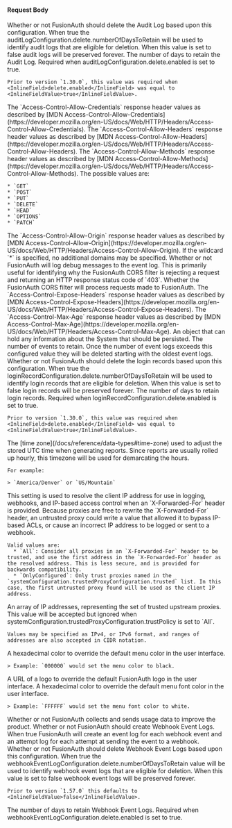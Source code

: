 
#### Request Body

<APIBlock>
  <APIField name="systemConfiguration.auditLogConfiguration.delete.enabled" type="Boolean" optional defaults="false">
    Whether or not FusionAuth should delete the Audit Log based upon this configuration. When <InlineFieldValue>true</InlineFieldValue> the <InlineField>auditLogConfiguration.delete.numberOfDaysToRetain</InlineField> will be used to identify audit logs that are eligible for deletion. When this value is set to <InlineFieldValue>false</InlineFieldValue> audit logs will be preserved forever.
  </APIField>
  <APIField name="systemConfiguration.auditLogConfiguration.delete.numberOfDaysToRetain" type="Integer" optional defaults="365">
    The number of days to retain the Audit Log. Required when <InlineField>auditLogConfiguration.delete.enabled</InlineField> is set to <InlineFieldValue>true</InlineFieldValue>.

    Prior to version `1.30.0`, this value was required when <InlineField>delete.enabled</InlineField> was equal to <InlineFieldValue>true</InlineFieldValue>.
  </APIField>
  <APIField name="systemConfiguration.corsConfiguration.allowCredentials" type="Boolean" optional defaults="false">
    The `Access-Control-Allow-Credentials` response header values as described by [MDN Access-Control-Allow-Credentials](https://developer.mozilla.org/en-US/docs/Web/HTTP/Headers/Access-Control-Allow-Credentials).
  </APIField>
  <APIField name="systemConfiguration.corsConfiguration.allowedHeaders" type="Array<String>" optional>
    The `Access-Control-Allow-Headers` response header values as described by [MDN Access-Control-Allow-Headers](https://developer.mozilla.org/en-US/docs/Web/HTTP/Headers/Access-Control-Allow-Headers).
  </APIField>
  <APIField name="systemConfiguration.corsConfiguration.allowedMethods" type="Array<String>" optional>
    The `Access-Control-Allow-Methods` response header values as described by [MDN Access-Control-Allow-Methods](https://developer.mozilla.org/en-US/docs/Web/HTTP/Headers/Access-Control-Allow-Methods). The possible values are:

    * `GET`
    * `POST`
    * `PUT`
    * `DELETE`
    * `HEAD`
    * `OPTIONS`
    * `PATCH`
  </APIField>
  <APIField name="systemConfiguration.corsConfiguration.allowedOrigins" type="Array<String>" optional>
    The `Access-Control-Allow-Origin` response header values as described by [MDN Access-Control-Allow-Origin](https://developer.mozilla.org/en-US/docs/Web/HTTP/Headers/Access-Control-Allow-Origin). If the wildcard `*` is specified, no additional domains may be specified.
  </APIField>
  <APIField name="systemConfiguration.corsConfiguration.debug" type="Boolean" optional defaults="false">
    Whether or not FusionAuth will log debug messages to the event log. This is primarily useful for identifying why the FusionAuth CORS filter is rejecting a request and returning an HTTP response status code of `403`.
  </APIField>
  <APIField name="systemConfiguration.corsConfiguration.enabled" type="Boolean" optional defaults="false">
    Whether the FusionAuth CORS filter will process requests made to FusionAuth.
  </APIField>
  <APIField name="systemConfiguration.corsConfiguration.exposedHeaders" type="Array<String>" optional>
    The `Access-Control-Expose-Headers` response header values as described by [MDN Access-Control-Expose-Headers](https://developer.mozilla.org/en-US/docs/Web/HTTP/Headers/Access-Control-Expose-Headers).
  </APIField>
  <APIField name="systemConfiguration.corsConfiguration.preflightMaxAgeInSeconds" type="Integer" optional>
    The `Access-Control-Max-Age` response header values as described by [MDN Access-Control-Max-Age](https://developer.mozilla.org/en-US/docs/Web/HTTP/Headers/Access-Control-Max-Age).
  </APIField>
  <APIField name="systemConfiguration.data" type="Object" optional>
    An object that can hold any information about the System that should be persisted.
  </APIField>
  <APIField name="systemConfiguration.eventLogConfiguration.numberToRetain" type="Integer" optional>
    The number of events to retain. Once the number of event logs exceeds this configured value they will be deleted starting with the oldest event logs.
  </APIField>
  <APIField name="systemConfiguration.loginRecordConfiguration.delete.enabled" type="Boolean" optional defaults="false">
    Whether or not FusionAuth should delete the login records based upon this configuration. When <InlineFieldValue>true</InlineFieldValue> the <InlineField>loginRecordConfiguration.delete.numberOfDaysToRetain</InlineField> will be used to identify login records that are eligible for deletion. When this value is set to <InlineFieldValue>false</InlineFieldValue> login records will be preserved forever.
  </APIField>
  <APIField name="systemConfiguration.loginRecordConfiguration.delete.numberOfDaysToRetain" type="Integer" optional defaults="365">
    The number of days to retain login records. Required when <InlineField>loginRecordConfiguration.delete.enabled</InlineField> is set to <InlineFieldValue>true</InlineFieldValue>.

    Prior to version `1.30.0`, this value was required when <InlineField>delete.enabled</InlineField> was equal to <InlineFieldValue>true</InlineFieldValue>.
  </APIField>
  <APIField name="systemConfiguration.reportTimezone" type="String" required>
    The [time zone](/docs/reference/data-types#time-zone) used to adjust the stored UTC time when generating reports. Since reports are usually rolled up hourly, this timezone will be used for demarcating the hours.

    For example:

    > `America/Denver` or `US/Mountain`
  </APIField>

  <APIField name="systemConfiguration.trustedProxyConfiguration.trustPolicy" type="String" defaults="All" since="1.49.0">
    This setting is used to resolve the client IP address for use in logging, webhooks, and IP-based access control when an `X-Forwarded-For` header is provided. Because proxies are free to rewrite the `X-Forwarded-For` header, an untrusted proxy could write a value that allowed it to bypass IP-based ACLs, or cause an incorrect IP address to be logged or sent to a webhook.

    Valid values are:
      * `All`: Consider all proxies in an `X-Forwarded-For` header to be trusted, and use the first address in the `X-Forwarded-For` header as the resolved address. This is less secure, and is provided for backwards compatibility.
      * `OnlyConfigured`: Only trust proxies named in the `systemConfiguration.trustedProxyConfiguration.trusted` list. In this case, the first untrusted proxy found will be used as the client IP address.
  </APIField>
  <APIField name="systemConfiguration.trustedProxyConfiguration.trusted" type="Array<String>" since="1.49.0">
    An array of IP addresses, representing the set of trusted upstream proxies. This value will be accepted but ignored when <InlineField>systemConfiguration.trustedProxyConfiguration.trustPolicy</InlineField> is set to `All`.

    Values may be specified as IPv4, or IPv6 format, and ranges of addresses are also accepted in CIDR notation.
  </APIField>

  <APIField name="systemConfiguration.uiConfiguration.headerColor" type="String" optional>
    A hexadecimal color to override the default menu color in the user interface.

    > Example: `000000` would set the menu color to black.
  </APIField>
  <APIField name="systemConfiguration.uiConfiguration.logoURL" type="String" optional>
    A URL of a logo to override the default FusionAuth logo in the user interface.
  </APIField>
  <APIField name="systemConfiguration.uiConfiguration.menuFontColor" type="String" optional>
    A hexadecimal color to override the default menu font color in the user interface.

    > Example: `FFFFFF` would set the menu font color to white.
  </APIField>
  <APIField name="systemConfiguration.usageDataConfiguration.enabled" type="Boolean" since="1.55.0">
    Whether or not FusionAuth collects and sends usage data to improve the product.
  </APIField>
  <APIField name="systemConfiguration.webhookEventLogConfiguration.enabled" type="Boolean" optional defaults="true" since="1.57.0">
    Whether or not FusionAuth should create Webhook Event Logs. When <InlineFieldValue>true</InlineFieldValue> FusionAuth will create an event log for each webhook event and an attempt log for each attempt at sending the event to a webhook.
  </APIField>
  <APIField name="systemConfiguration.webhookEventLogConfiguration.delete.enabled" type="Boolean" optional defaults="true" since="1.53.0">
    Whether or not FusionAuth should delete Webhook Event Logs based upon this configuration. When <InlineFieldValue>true</InlineFieldValue> the <InlineField>webhookEventLogConfiguration.delete.numberOfDaysToRetain</InlineField> value will be used to identify webhook event logs that are eligible for deletion. When this value is set to <InlineFieldValue>false</InlineFieldValue> webhook event logs will be preserved forever.

    Prior to version `1.57.0` this defaults to <InlineFieldValue>false</InlineFieldValue>.
  </APIField>
  <APIField name="systemConfiguration.webhookEventLogConfiguration.delete.numberOfDaysToRetain" type="Integer" optional defaults="30" since="1.53.0">
    The number of days to retain Webhook Event Logs. Required when <InlineField>webhookEventLogConfiguration.delete.enabled</InlineField> is set to <InlineFieldValue>true</InlineFieldValue>.
  </APIField>
</APIBlock>

<JSON title="Example Request JSON" src="system-configuration/request.json" />

